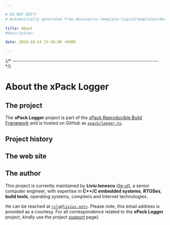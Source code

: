 ```yaml
---

# DO NOT EDIT!
# Automatically generated from docusaurus-template-liquid/templates/docusaurus.

title: About
#description:

date: 2024-10-24 23:58:00 +0300

---
```



{/* ------------------------------------------------------------------------ */}

# About the xPack Logger

## The project

The **xPack Logger** project is part of the
[xPack Reproducible Build Framework](https://xpack.github.io)
and is hosted on GitHub as
[`xpack/logger-ts`](https://github.com/xpack/logger-ts/).

## Project history

<History/>

## The web site

<Website/>

## The author

This project is currently maintained by **Liviu Ionescu**
([ilg-ul](https://github.com/ilg-ul)),
a senior computer engineer, with expertise in **C++/C embedded systems**,
**RTOSes**, **build tools**, operating systems, compilers
and Internet technologies.

He can be reached at [`<ilg@livius.net>`](mailto:ilg@livius.net).
Please note, this email address is provided as a courtesy.
For all correspondence related to
the **xPack Logger**
project, kindly use the project [support](/docs/support/) page).

